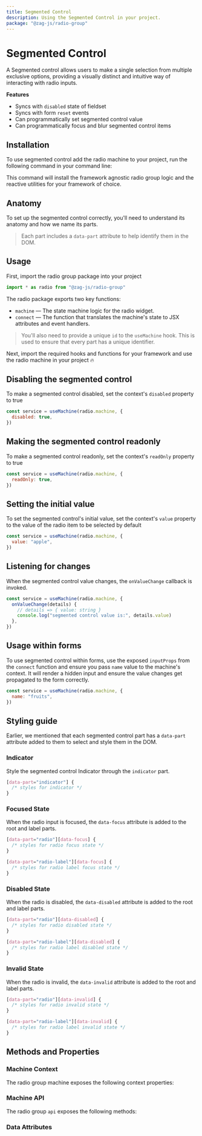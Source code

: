 ```yaml
---
title: Segmented Control
description: Using the Segmented Control in your project.
package: "@zag-js/radio-group"
---
```


# Segmented Control

A Segmented control allows users to make a single selection from multiple
exclusive options, providing a visually distinct and intuitive way of
interacting with radio inputs.

<Resources pkg="@zag-js/radio-group" />

<Showcase id="SegmentedControl" />

**Features**

- Syncs with `disabled` state of fieldset
- Syncs with form `reset` events
- Can programmatically set segmented control value
- Can programmatically focus and blur segmented control items

## Installation

To use segmented control add the radio machine to your project, run the
following command in your command line:

<CodeSnippet id="segmented-control/installation.mdx" />

This command will install the framework agnostic radio group logic and the
reactive utilities for your framework of choice.

## Anatomy

To set up the segmented control correctly, you'll need to understand its anatomy
and how we name its parts.

> Each part includes a `data-part` attribute to help identify them in the DOM.

<Anatomy id="segmented-control" />

## Usage

First, import the radio group package into your project

```jsx
import * as radio from "@zag-js/radio-group"
```

The radio package exports two key functions:

- `machine` — The state machine logic for the radio widget.
- `connect` — The function that translates the machine's state to JSX attributes
  and event handlers.

> You'll also need to provide a unique `id` to the `useMachine` hook. This is
> used to ensure that every part has a unique identifier.

Next, import the required hooks and functions for your framework and use the
radio machine in your project 🔥

<CodeSnippet id="segmented-control/usage.mdx" />

## Disabling the segmented control

To make a segmented control disabled, set the context's `disabled` property to
true

```jsx {2}
const service = useMachine(radio.machine, {
  disabled: true,
})
```

## Making the segmented control readonly

To make a segmented control readonly, set the context's `readOnly` property to
true

```jsx {2}
const service = useMachine(radio.machine, {
  readOnly: true,
})
```

## Setting the initial value

To set the segmented control's initial value, set the context's `value` property
to the value of the radio item to be selected by default

```jsx {2}
const service = useMachine(radio.machine, {
  value: "apple",
})
```

## Listening for changes

When the segmented control value changes, the `onValueChange` callback is
invoked.

```jsx {2-7}
const service = useMachine(radio.machine, {
  onValueChange(details) {
    // details => { value: string }
    console.log("segmented control value is:", details.value)
  },
})
```

## Usage within forms

To use segmented control within forms, use the exposed `inputProps` from the
`connect` function and ensure you pass `name` value to the machine's context. It
will render a hidden input and ensure the value changes get propagated to the
form correctly.

```jsx {2}
const service = useMachine(radio.machine, {
  name: "fruits",
})
```

## Styling guide

Earlier, we mentioned that each segmented control part has a `data-part`
attribute added to them to select and style them in the DOM.

### Indicator

Style the segmented control Indicator through the `indicator` part.

```css
[data-part="indicator"] {
  /* styles for indicator */
}
```

### Focused State

When the radio input is focused, the `data-focus` attribute is added to the root
and label parts.

```css
[data-part="radio"][data-focus] {
  /* styles for radio focus state */
}

[data-part="radio-label"][data-focus] {
  /* styles for radio label focus state */
}
```

### Disabled State

When the radio is disabled, the `data-disabled` attribute is added to the root
and label parts.

```css
[data-part="radio"][data-disabled] {
  /* styles for radio disabled state */
}

[data-part="radio-label"][data-disabled] {
  /* styles for radio label disabled state */
}
```

### Invalid State

When the radio is invalid, the `data-invalid` attribute is added to the root and
label parts.

```css
[data-part="radio"][data-invalid] {
  /* styles for radio invalid state */
}

[data-part="radio-label"][data-invalid] {
  /* styles for radio label invalid state */
}
```

## Methods and Properties

### Machine Context

The radio group machine exposes the following context properties:

<ContextTable name="radio-group" />

### Machine API

The radio group `api` exposes the following methods:

<ApiTable name="radio-group" />

### Data Attributes

<DataAttrTable name="radio-group" />
